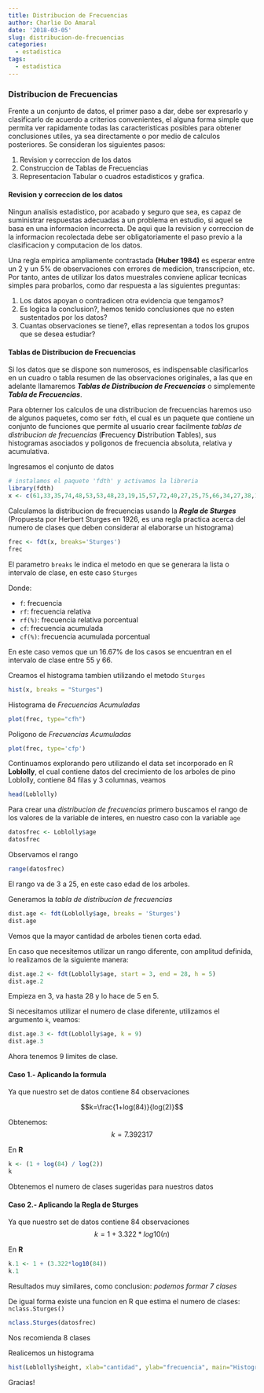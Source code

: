 ```yaml
---
title: Distribucion de Frecuencias
author: Charlie Do Amaral
date: '2018-03-05'
slug: distribucion-de-frecuencias
categories:
  - estadistica
tags:
  - estadistica
---
```


### Distribucion de Frecuencias
Frente a un conjunto de datos, el primer paso a dar, debe ser expresarlo y clasificarlo de acuerdo a criterios convenientes, el alguna forma simple que permita ver rapidamente todas las caracteristicas posibles para obtener conclusiones utiles, ya sea directamente o por medio de calculos posteriores. Se consideran los siguientes pasos:

1. Revision  y correccion de los datos
2. Construccion de Tablas de Frecuencias
3. Representacion Tabular o cuadros estadisticos y grafica.

#### Revision y correccion de los datos
Ningun analisis estadistico, por acabado y seguro que sea, es capaz de suministrar respuestas adecuadas a un problema en estudio, si aquel se basa en una informacion incorrecta. De aqui que la revision y correccion de la informacion recolectada debe ser obligatoriamente el paso previo a la clasificacion y computacion de los datos.

Una regla empirica ampliamente contrastada **(Huber 1984)** es esperar entre un 2 y un 5% de observaciones con errores de medicion, transcripcion, etc. Por tanto, antes de utilizar los datos muestrales conviene aplicar tecnicas simples para probarlos, como dar respuesta a las siguientes preguntas:

1. Los datos apoyan o contradicen otra evidencia que tengamos?
2. Es logica la conclusion?, hemos tenido conclusiones que no esten sustentados por los datos?
3. Cuantas observaciones se tiene?, ellas representan a todos los grupos que se desea estudiar?

#### Tablas de Distribucion de Frecuencias
Si los datos que se dispone son numerosos, es indispensable clasificarlos en un cuadro o tabla resumen de las observaciones originales, a las que en adelante llamaremos **_Tablas de Distribucion de Frecuencias_** o simplemente **_Tabla de Frecuencias_**.

Para obterner los calculos de una distribucion de frecuencias haremos uso de algunos paquetes, como ser `fdth`, el cual es un paquete que contiene un conjunto de funciones que permite al usuario crear facilmente _tablas de distribucion de frecuencias_ (**F**recuency **D**istribution **T**ables), sus histogramas asociados y poligonos de frecuencia absoluta, relativa y acumulativa. 

Ingresamos el conjunto de datos

```r
# instalamos el paquete 'fdth' y activamos la libreria
library(fdth)
x <- c(61,33,35,74,48,53,53,48,23,19,15,57,72,40,27,25,75,66,34,27,38,16,42,57,27,59,37,63,71,48)
```

Calculamos la distribucion de frecuencias usando la **_Regla de Sturges_** (Propuesta por Herbert Sturges en 1926, es una regla practica acerca del numero de clases que deben considerar al elaborarse un histograma)

```r
frec <- fdt(x, breaks='Sturges')
frec
```

El parametro `breaks` le indica el metodo en que se generara la lista o intervalo de clase, en este caso `Sturges`

Donde:

* `f`: frecuencia
* `rf`: frecuencia relativa
* `rf(%)`: frecuencia relativa porcentual
* `cf`: frecuencia acumulada
* `cf(%)`: frecuencia acumulada porcentual

En este caso vemos que un 16.67% de los casos se encuentran en el intervalo de clase entre 55 y 66.

Creamos el histograma tambien utilizando el metodo `Sturges`
```r
hist(x, breaks = "Sturges")
```

Histograma de _Frecuencias Acumuladas_
```r
plot(frec, type="cfh")
```

Poligono de _Frecuencias Acumuladas_
```r
plot(frec, type='cfp')
```

Continuamos explorando pero utilizando el data set incorporado en R **Loblolly**, el cual contiene datos del crecimiento de los arboles de pino Loblolly, contiene 84 filas y 3 columnas, veamos
```r
head(Loblolly)
```

Para crear una _distribucion de frecuencias_ primero buscamos el rango de los valores de la variable de interes, en nuestro caso con la variable `age`

```r
datosfrec <- Loblolly$age
datosfrec
```

Observamos el rango
```r
range(datosfrec)
```

El rango va de 3 a 25, en este caso edad de los arboles.

Generamos la _tabla de distribucion de frecuencias_
```r
dist.age <- fdt(Loblolly$age, breaks = 'Sturges')
dist.age
```

Vemos que la mayor cantidad de arboles tienen corta edad.

En caso que necesitemos utilizar un rango diferente, con amplitud definida, lo realizamos de la siguiente manera:
```r
dist.age.2 <- fdt(Loblolly$age, start = 3, end = 28, h = 5)
dist.age.2
```

Empieza en 3, va hasta 28 y lo hace de 5 en 5.

Si necesitamos utilizar el numero de clase diferente, utilizamos el argumento `k`, veamos:
```r
dist.age.3 <- fdt(Loblolly$age, k = 9)
dist.age.3
```

Ahora tenemos 9 limites de clase.

#### Caso 1.- Aplicando la formula
Ya que nuestro set de datos contiene 84 observaciones

$$k=\frac{1+log(84)}{log(2)}$$

Obtenemos:
$$k=7.392317$$

En **R**
```r
k <- (1 + log(84) / log(2))
k
```

Obtenemos el numero de clases sugeridas para nuestros datos

#### Caso 2.- Aplicando la Regla de Sturges
Ya que nuestro set de datos contiene 84 observaciones
$$k=1+3.322*log10(n)$$

En **R**
```r
k.1 <- 1 + (3.322*log10(84))
k.1
```

Resultados muy similares, como conclusion: _podemos formar 7 clases_

De igual forma existe una funcion en R que estima el numero de clases: `nclass.Sturges()` 
```r
nclass.Sturges(datosfrec)
```

Nos recomienda 8 clases

Realicemos un histograma
```r
hist(Loblolly$height, xlab="cantidad", ylab="frecuencia", main="Histograma", col="green3")
```

Gracias!




